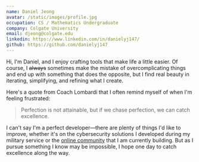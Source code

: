 ```yaml
---
name: Daniel Jeong
avatar: /static/images/profile.jpg
occupation: CS / Mathematics Undergraduate
company: Colgate University
email: djeong@colgate.edu
linkedin: https://www.linkedin.com/in/danielyj147/
github: https://github.com/danielyj147
---
```


Hi, I'm Daniel, and I enjoy crafting tools that make life a little easier.
Of course, I ~~always~~ sometimes make the mistake of overcomplicating things and end up with something that does the opposite,
but I find real beauty in iterating, simplifying, and refining what I create.

Here's a quote from Coach Lombardi that I often remind myself of when I'm feeling frustrated:

> Perfection is not attainable, but if we chase perfection, we can catch excellence.

I can't say I'm a perfect developer—there are plenty of things I'd like to improve,
whether it's on the cybersecurity solutions I developed during my military service or the
[online community](https://wion237.com) that I am currently building.
But as I pursue something I know may be impossible, I hope one day to catch excellence along the way.
